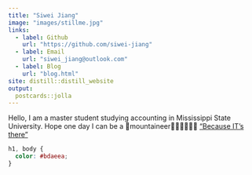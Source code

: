 ```yaml
---
title: "Siwei Jiang"
image: "images/stillme.jpg"
links:
  - label: Github
    url: "https://github.com/siwei-jiang"
  - label: Email
    url: "siwei_jiang@outlook.com"
  - label: Blog
    url: "blog.html"
site: distill::distill_website
output:
  postcards::jolla
---
```


Hello, I am a master student studying accounting in Mississippi State University. Hope one day I can be a 🧭mountaineer🧗🚵🌋🌄️🗻🚞
["Because IT's there"](https://en.wikipedia.org/wiki/George_Mallory){target="_blank"}
<!-- Tools > Project Options > Git -->

```css
h1, body {
  color: #bdaeea;
}
```